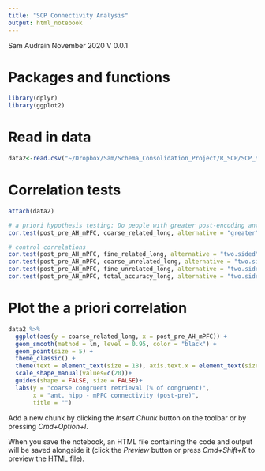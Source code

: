 ```yaml
---
title: "SCP Connectivity Analysis"
output: html_notebook
---
```


Sam Audrain November 2020 
V 0.0.1

# Packages and functions
```r
library(dplyr)
library(ggplot2)

```

# Read in data
```r
data2<-read.csv("~/Dropbox/Sam/Schema_Consolidation_Project/R_SCP/SCP_StatsModels_clean/SCP_connectivity_data.csv")

```

# Correlation tests
```r
attach(data2)

# a priori hypothesis testing: Do people with greater post-encoding anterior hippocampal-mPFC coupling have coarser congruent memories 3 days later?
cor.test(post_pre_AH_mPFC, coarse_related_long, alternative = "greater")

# control correlations 
cor.test(post_pre_AH_mPFC, fine_related_long, alternative = "two.sided")
cor.test(post_pre_AH_mPFC, coarse_unrelated_long, alternative = "two.sided")
cor.test(post_pre_AH_mPFC, fine_unrelated_long, alternative = "two.sided")
cor.test(post_pre_AH_mPFC, total_accuracy_long, alternative = "two.sided")
```

# Plot the a priori correlation 
```r

data2 %>%
  ggplot(aes(y = coarse_related_long, x = post_pre_AH_mPFC)) +
  geom_smooth(method = lm, level = 0.95, color = "black") +
  geom_point(size = 5) +
  theme_classic() +
  theme(text = element_text(size = 18), axis.text.x = element_text(size=18), axis.text.y = element_text(size=18), plot.title = element_text(face="bold", hjust=0.5, size=22), legend.position="bottom")+
  scale_shape_manual(values=c(20))+
  guides(shape = FALSE, size = FALSE)+
  labs(y = "coarse congruent retrieval (% of congruent)",
       x = "ant. hipp - mPFC connectivity (post-pre)",
       title = "")


```




Add a new chunk by clicking the *Insert Chunk* button on the toolbar or by pressing *Cmd+Option+I*.

When you save the notebook, an HTML file containing the code and output will be saved alongside it (click the *Preview* button or press *Cmd+Shift+K* to preview the HTML file).
